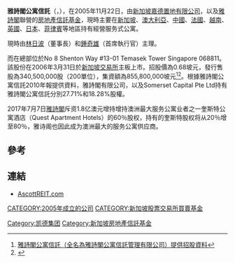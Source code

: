 '''雅詩閣公寓信託'''（'''{{lang-en|Ascott Residential Trust}}'''，{{sgx|A68U}}），在2005年11月22日，由[[新加坡|新加坡]][[嘉德置地有限公司|嘉德置地有限公司]]，以及[[雅詩閣|雅詩閣]]聯營的[[房地產信託基金|房地產信託基金]]，現時主要在[[新加坡|新加坡]]、[[澳大利亞|澳大利亞]]、[[中國|中國]]、[[法國|法國]]、[[越南|越南]]、[[英國|英國]]、[[日本|日本]]、[[菲律賓|菲律賓]]等地區持有經營服务式公寓。

現時由[[林日波|林日波]]（董事長）和[[鍾奇雄|鍾奇雄]]（首席執行官）主理。

而在總部位於No 8 Shenton Way #13-01 Temasek Tower Singapore 068811。該股份在2006年3月31日於[[新加坡交易所|新加坡交易所]]主板上市。招股價為0.68坡元，發行售股為340,500,000股（200單位），集資額為855,800,000坡元<ref>[http://info.sgx.com/webipo.nsf/IPOAttachmentsName/ASCOTT%20RESIDENCE%20TRUST/$File/Ascott%20Residence%20Trust%20Final%20Prospectus.pdf 雅詩閣公寓信託（全名為雅詩閣公寓信託管理有限公司）提供招股資料]{{dead link|date=2018年5月 |bot=InternetArchiveBot |fix-attempted=yes }}</ref><ref>{{Cite web |url=http://www.theascottlimited.com/investorinfo/news/news682.html |title=雅詩閣有限公司進行有關雅詩閣公寓信託提供招股事項 2006年3月9日（英文版） |access-date=2012年3月20日 |archive-date=2010年2月6日 |archive-url=https://web.archive.org/web/20100206054055/http://www.theascottlimited.com/investorinfo/news/news682.html |dead-url=no }}</ref>。根據雅詩閣公寓信託2010年報提供資料，雅詩閣有限公司，以及Somerset Capital Pte Ltd持有雅詩閣公寓信託分別27.71%和18.28%股權。

2017年7月7日[[雅詩閣|雅詩閣]]斥资1.8亿澳元增持增持澳洲最大服务公寓业者之一奎斯特公寓酒店（Quest Apartment Hotels）的60％股权，持有的奎斯特股权将从20％增至80％，雅诗阁也因此成为澳洲最大的服务公寓供应商。

==參考==
{{reflist}}

==連結==
*[http://www.ascottreit.com AscottREIT.com] {{Wayback|url=http://www.ascottreit.com/ |date=20191022113519 }}

[[Category:凯德集团|Category:凯德集团]]
[[Category:新加坡房地產信託基金|Category:新加坡房地產信託基金]]
[[CATEGORY:2005年成立的公司|CATEGORY:2005年成立的公司]]
[[CATEGORY:新加坡股票交易所買賣基金|CATEGORY:新加坡股票交易所買賣基金]]